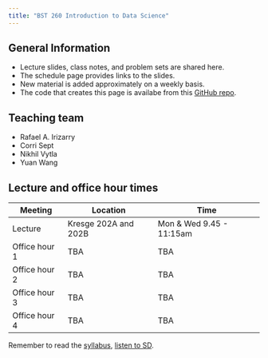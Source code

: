 ```yaml
---
title: "BST 260 Introduction to Data Science"
---
```


## General Information

* Lecture slides, class notes, and problem sets are shared here.
* The schedule page provides links to the slides.
* New material is added approximately on a weekly basis.
* The code that creates this page is availabe from this  [GitHub repo](https://github.com/datasciencelabs/2024).

## Teaching team 

* Rafael A. Irizarry
* Corri Sept
* Nikhil Vytla
* Yuan Wang

## Lecture and office hour times

| Meeting | Location | Time                   |
|---------|----------|------------------------|
| Lecture | Kresge 202A and 202B   | Mon & Wed 9.45 - 11:15am |
| Office hour 1  | TBA   | TBA       |
| Office hour 2  | TBA   | TBA        |
| Office hour 3  | TBA   | TBA      |
| Office hour 4  | TBA   | TBA      |


Remember to read the [syllabus](syllabus.qmd), [listen to SD](https://www.youtube.com/embed/aL_fP5axQV4).
